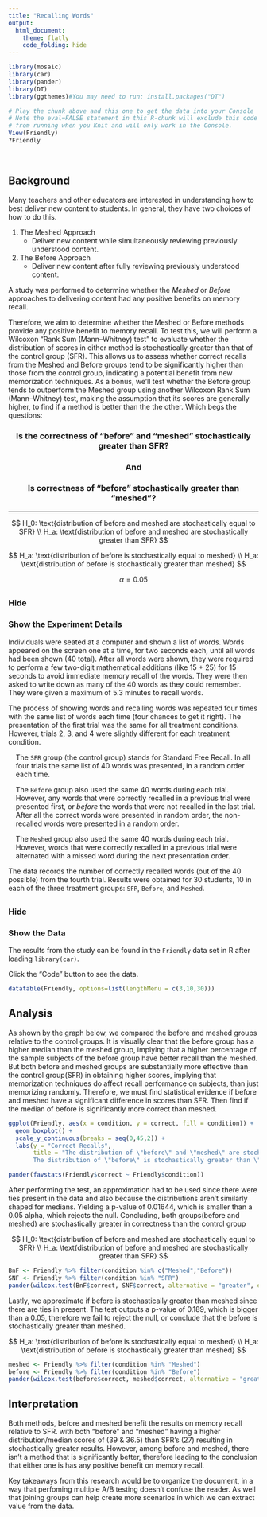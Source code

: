 ```yaml
---
title: "Recalling Words"
output: 
  html_document:
    theme: flatly
    code_folding: hide
---
```


```r
library(mosaic)
library(car)
library(pander)
library(DT)
library(ggthemes)#You may need to run: install.packages("DT") 
```

```r
# Play the chunk above and this one to get the data into your Console
# Note the eval=FALSE statement in this R-chunk will exclude this code
# from running when you Knit and will only work in the Console.
View(Friendly)
?Friendly
```

<br />

## Background

Many teachers and other educators are interested in understanding how to best deliver new content to students. In general, they have two choices of how to do this.

1.  The Meshed Approach
    -   Deliver new content while simultaneously reviewing previously understood content.
2.  The Before Approach
    -   Deliver new content after fully reviewing previously understood content.

A study was performed to determine whether the *Meshed* or *Before* approaches to delivering content had any positive benefits on memory recall.

Therefore, we aim to determine whether the Meshed or Before methods provide any positive benefit to memory recall. To test this, we will perform a Wilcoxon "Rank Sum (Mann–Whitney) test" to evaluate whether the distribution of scores in either method is stochastically greater than that of the control group (SFR). This allows us to assess whether correct recalls from the Meshed and Before groups tend to be significantly higher than those from the control group, indicating a potential benefit from new memorization techniques. As a bonus, we'll test whether the Before group tends to outperform the Meshed group using another Wilcoxon Rank Sum (Mann–Whitney) test, making the assumption that its scores are generally higher, to find if a method is better than the the other. Which begs the questions:

:::{style="text-align: center;"}
### Is the correctness of "before" and "meshed" stochastically greater than SFR? {.centered-header}

### And 

### Is correctness of "before" stochastically greater than "meshed"?
:::

---

$$   
H_0: \text{distribution of before and meshed are stochastically equal to SFR} \\
H_a: \text{distribution of before and meshed are stochastically greater than SFR}
$$

$$   
H_a: \text{distribution of before is stochastically equal to meshed} \\
H_a: \text{distribution of before is stochastically greater than meshed}
$$

$$   
\alpha = 0.05 
$$

##  {.tabset .tabset-pills}

### Hide

### Show the Experiment Details

Individuals were seated at a computer and shown a list of words. Words appeared on the screen one at a time, for two seconds each, until all words had been shown (40 total). After all words were shown, they were required to perform a few two-digit mathematical additions (like 15 + 25) for 15 seconds to avoid immediate memory recall of the words. They were then asked to write down as many of the 40 words as they could remember. They were given a maximum of 5.3 minutes to recall words.

The process of showing words and recalling words was repeated four times with the same list of words each time (four chances to get it right). The presentation of the first trial was the same for all treatment conditions. However, trials 2, 3, and 4 were slightly different for each treatment condition.

::: {style="padding-left:15px;"}
The `SFR` group (the control group) stands for Standard Free Recall. In all four trials the same list of 40 words was presented, in a random order each time.

The `Before` group also used the same 40 words during each trial. However, any words that were correctly recalled in a previous trial were presented first, or *before* the words that were not recalled in the last trial. After all the correct words were presented in random order, the non-recalled words were presented in a random order.

The `Meshed` group also used the same 40 words during each trial. However, words that were correctly recalled in a previous trial were alternated with a missed word during the next presentation order.
:::

The data records the number of correctly recalled words (out of the 40 possible) from the fourth trial. Results were obtained for 30 students, 10 in each of the three treatment groups: `SFR`, `Before`, and `Meshed`.

##  {.tabset .tabset-pills}

### Hide

### Show the Data

The results from the study can be found in the `Friendly` data set in R after loading `library(car)`.

Click the "Code" button to see the data.

```r
datatable(Friendly, options=list(lengthMenu = c(3,10,30)))
```

## Analysis

<!-- Begin writing your analysis below here. -->

As shown by the graph below, we compared the before and meshed groups relative to the control groups. It is visually clear that the before group has a higher median than the meshed group, implying that a higher percentage of the sample subjects of the before group have better recall than the meshed. But both before and meshed groups are substantially more effective than the control group(SFR) in obtaining higher scores, implying that memorization techniques do affect recall performance on subjects, than just memorizing randomly. Therefore, we must find statistical evidence if before and meshed have a significant difference in scores than SFR. Then find if the median of before is significantly more correct than meshed.

```r
ggplot(Friendly, aes(x = condition, y = correct, fill = condition)) +
  geom_boxplot() + 
  scale_y_continuous(breaks = seq(0,45,2)) +
  labs(y = "Correct Recalls",
       title = "The distribution of \"before\" and \"meshed\" are stochastically greater than SFR \n 
       The distribution of \"before\" is stochastically greater than \"meshed\"")
```

```r
pander(favstats(Friendly$correct ~ Friendly$condition))
```

After performing the test, an approximation had to be used since there were ties present in the data and also because the distributions aren't similarly shaped for medians. Yielding a p-value of 0.01644, which is smaller than a 0.05 alpha, which rejects the null. Concluding, both groups(before and meshed) are stochastically greater in correctness than the control group


$$   
H_0: \text{distribution of before and meshed are stochastically equal to SFR} \\
H_a: \text{distribution of before and meshed are stochastically greater than SFR}
$$

```r
BnF <- Friendly %>% filter(condition %in% c("Meshed","Before"))
SNF <- Friendly %>% filter(condition %in% "SFR")
pander(wilcox.test(BnF$correct, SNF$correct, alternative = "greater", exact = F))
```


Lastly, we approximate if before is stochastically greater than meshed since there are ties in present. The test outputs a p-value of 0.189, which is bigger than a 0.05, therefore we fail to reject the null, or conclude that the before is stochastically greater than meshed.

$$   
H_a: \text{distribution of before is stochastically equal to meshed} \\
H_a: \text{distribution of before is stochastically greater than meshed}
$$

```r
meshed <- Friendly %>% filter(condition %in% "Meshed")
before <- Friendly %>% filter(condition %in% "Before")
pander(wilcox.test(before$correct, meshed$correct, alternative = "greater", exact = F))
```


## Interpretation

Both methods, before and meshed benefit the results on memory recall relative to SFR. with both "before" and "meshed" having a higher distribution/median scores of (39 & 36.5) than SFR's (27) resulting in stochastically greater results. However, among before and meshed, there isn't a method that is significantly better, therefore leading to the conclusion that either one is has any positive benefit on memory recall. 

Key takeaways from this research would be to organize the document, in a way that perfoming multiple A/B testing doesn't confuse the reader. As well that joining groups can help create more scenarios in which we can extract value from the data.

<!-- Note that your goal is to use the Friendly data to show whether or not the Meshed or Before methods have any positive benefit on memory recall. -->
